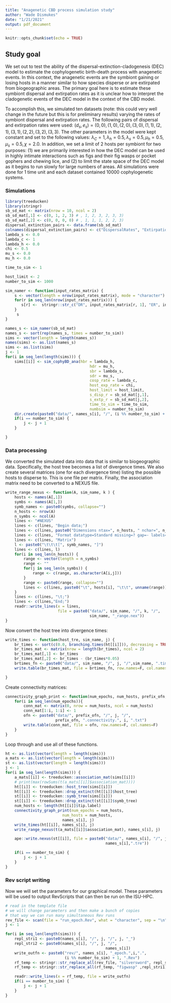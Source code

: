 ```yaml
---
title: "Anagenetic CBD process simulation study"
author: "Wade Dismukes"
date: "1/21/2021"
output: pdf_document
---
```


```r
knitr::opts_chunk$set(echo = TRUE)
```

## Study goal

We set out to test the ability of the dispersal-extinction-cladogenesis (DEC) model to estimate the cophylogenetic birth-death process with anagenetic events. In this context, the anagenetic events are the symbiont gaining or losing hosts in a manner similar to how species disperse or are extirpated from biogeographic areas. The primary goal here is to estimate these symbiont dispersal and extirpation rates as it is unclear how to interpret the cladogenetic events of the DEC model in the context of the CBD model.

To accomplish this, we simulated ten datasets (note: this could very well change in the future but this is for preliminary results) varying the rates of symbiont dispersal and extirpation rates. The following pairs of dispersal and extirpation rates were used: $(d_s, e_s) = {(0,0), (1,0), (2,0), (3,0), (1,1), (2,1), (3,1), (2,2), (3,2), (3,3)}$. The other parameters in the model were kept constant and set to the following values: $\lambda_C = 1, \lambda_h = 0.5,  \lambda_s = 0.5, \mu_h = 0.5, \mu_s = 0.5, \chi = 2.0$. In addition, we set a limit of 2 hosts per symbiont for two purposes: (1) we are primarily interested in how the DEC model can be used in highly intimate interactions such as figs and their fig wasps or pocket gophers and chewing lice, and (2) to limit the state space of the DEC model as it begins to run slowly for large numbers of areas. All simulations were done for 1 time unit and each dataset contained 10000 cophylogenetic systems. 


### Simulations
```r
library(treeducken)
library(stringr)
sb_sd_mat <- matrix(nrow = 10, ncol = 2)
sb_sd_mat[,1] <- c(0, 1, 2, 3) # , 1, 2, 3, 2, 3, 3) 
sb_sd_mat[,2] <- c(0, 0, 0, 0) # , 1, 1, 1, 2, 2, 3)
dispersal_extinction_pairs <- data.frame(sb_sd_mat)
colnames(dispersal_extinction_pairs) <- c("DispersalRates", "ExtirpationRates")
lambda_s <- 0.0
lambda_c <- 1
lambda_h <- 0.0
chi <- 0.5
mu_s <- 0.0
mu_h <- 0.0

time_to_sim <- 1

host_limit <- 2
number_to_sim <- 1000
```


```r
sim_namer <- function(input_rates_matrix) {
    s <- vector(length = nrow(input_rates_matrix), mode = "character")
    for(r in seq_len(nrow(input_rates_matrix))) {
       s[r] <-  stringr::str_c("DR", input_rates_matrix[r, 1], "ER", input_rates_matrix[r, 2])
    }
     s
}

names_s <- sim_namer(sb_sd_mat)
names_s <- sort(rep(names_s, times = number_to_sim))
sims <- vector(length = length(names_s))
names(sims) <- as.list(names_s)
sims <- as.list(sims)
j <- 1
for(i in seq_len(length(sims))) {
    sims[[i]] <- sim_cophyBD_ana(hbr = lambda_h,
                                     hdr = mu_h,
                                     sbr = lambda_s,
                                     sdr = mu_s,
                                     cosp_rate = lambda_c,
                                     host_exp_rate = chi,
                                     host_limit = host_limit,
                                     s_disp_r = sb_sd_mat[j,1],
                                     s_extp_r = sb_sd_mat[j,2],
                                     time_to_sim = time_to_sim,
                                     numbsim = number_to_sim)
    dir.create(paste0("data/", names_s[i], "/", (i %% number_to_sim) + 1 , "/"), recursive = T)
    if(i == number_to_sim) {
        j <- j + 1
    }

}
```


### Data processing

We converted the simulated data into data that is similar to biogeographic data.
Specifically, the host tree becomes a list of divergence times. 
We also create several matrices (one for each divergence time) listing the possible hosts to disperse to. This is one file per matrix.
Finally, the association matrix need to be converted to a NEXUS file.

```r
write_range_nexus <- function(A, sim_name, k ) {
    hosts <- names(A[,1])
    symbs <- names(A[1,])
    symb_names <- paste0(symbs, collapse="")
    n_hosts <- nrow(A)
    n_symbs <- ncol(A)
    lines <- "#NEXUS"
    lines <- c(lines, "Begin data;")
    lines <- c(lines, paste0("Dimensions ntax=", n_hosts, " nchar=", n_symbs))
    lines <- c(lines, "Format datatype=Standard missing=? gap=- labels=\"01\";")
    lines <- c(lines, "Matrix")
    l <- paste0("\t\t\t[", symb_names, "]")
    lines <- c(lines, l)
    for(i in seq_len(n_hosts)) {
        range <- vector(length = n_symbs)
        range <- ""
        for(j in seq_len(n_symbs)) {
            range <- c(range, as.character(A[i,j]))
        }
        range <- paste0(range, collapse="")
        lines <- c(lines, paste0("\t", hosts[i], "\t\t", unname(range)))
    }
    lines <- c(lines, "\t;")
    lines <- c(lines,"End;")
    readr::write_lines(x = lines,
                       file = paste0("data/", sim_name, "/", k, "/", 
                                     sim_name, "_range.nex"))
}
```

Now convert the host tree into divergence times:

```r
write_times <- function(host_tre, sim_name, j) {
    br_times <- sort(c(0.0, branching.times(ht[[i]])), decreasing = TRUE)
    br_times_mat <- matrix(nrow = length(br_times), ncol = 2)
    br_times_mat[,1] <- br_times
    br_times_mat[,2] <- br_times - (br_times*0.05)
    brtimes_fn <- paste0("data/", sim_name, "/", j, "/",sim_name, ".times.txt")
    write.table(br_times_mat, file = brtimes_fn, row.names=F, col.names=F)

}
```


Create connectivity matrices:

```r
connectivity_graph_print <- function(num_epochs, num_hosts, prefix_ofn, j){
    for(i in seq_len(num_epochs)){
        conn_mat <- matrix(0, nrow = num_hosts, ncol = num_hosts)
        conn_mat[1:i, 1:i] <- 1
        ofn <- paste0("data/", prefix_ofn, "/", j, "/",
                      prefix_ofn, ".connectivity.", i, ".txt")
        write.table(conn_mat, file = ofn, row.names=F, col.names=F)
    }
}
```


Loop through and use all of these functions. 
```r
ht <- as.list(vector(length = length(sims)))
a_mats <- as.list(vector(length = length(sims)))
st <- as.list(vector(length = length(sims)))
j <- 1
for(i in seq_len(length(sims))) {
    a_mats[[i]] <- treeducken::association_mat(sims[[i]])
    # print(max(rowSums(t(a_mats[[i]]$association_mat))))
    ht[[i]] <- treeducken::host_tree(sims[[i]])
    ht[[i]] <- treeducken::drop_extinct(ht[[i]]$host_tree)
    st[[i]] <- treeducken::symb_tree(sims[[i]])
    st[[i]] <- treeducken::drop_extinct(st[[i]]$symb_tree)
    num_hosts <- length(ht[[i]]$tip.label)
    connectivity_graph_print(num_epochs = num_hosts,
                         num_hosts = num_hosts,
                         names_s[i], j)
    write_times(ht[[i]], names_s[i], j)
    write_range_nexus(t(a_mats[[i]]$association_mat), names_s[i], j)

    ape::write.nexus(st[[i]], file = paste0("data/", names_s[i], "/", j, "/", 
                                            names_s[i],".tre"))

    if(i == number_to_sim) {
        j <- j + 1
    }
}

```


### Rev script writing


Now we will set the parameters for our graphical model. 
These parameters will be used to output RevScripts that can then be run on the ISU-HPC.


```r

# read in the template file
# we will change parameters and then make a bunch of copies
# that way we can run many simultaneous Rev runs
rev_file <- scan(file = "run_epoch.Rev", what = "character", sep = "\n")
j <- 1

for(i in seq_len(length(sims))) {
    repl_stri1 <- paste0(names_s[i], "/", j, "/", j, "_")
    repl_stri2 <- paste0(names_s[i], "/", j, "/", 
                                            names_s[i])
    write_outfn <- paste0("rev/", names_s[i], "_epoch.",i,".",
                          (i %% number_to_sim) + 1, ".Rev")
    rf_temp <- stringr::str_replace_all(rev_file, "silversword", repl_stri2)
    rf_temp <- stringr::str_replace_all(rf_temp, "figwasp" ,repl_stri1)

    readr::write_lines(x = rf_temp, file = write_outfn)
    if(i == number_to_sim) {
        j <- j + 1
    }
}
```
